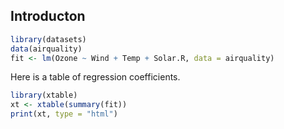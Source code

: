 ## Introducton

```r
library(datasets)
data(airquality)
fit <- lm(Ozone ~ Wind + Temp + Solar.R, data = airquality)
```
Here is a table of regression coefficients.
```r
library(xtable)
xt <- xtable(summary(fit))
print(xt, type = "html")
```